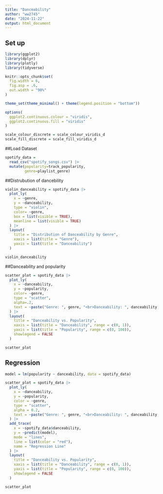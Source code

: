 ```yaml
---
title: "Danceability"
author: "ww2745"
date: "2024-11-22"
output: html_document
---
```

## Set up
```r
library(ggplot2)
library(dplyr)
library(plotly)
library(tidyverse)

knitr::opts_chunk$set(
  fig.width = 6,
  fig.asp = .6,
  out.width = "90%"
)

theme_set(theme_minimal() + theme(legend.position = "bottom"))

options(
  ggplot2.continuous.colour = "viridis",
  ggplot2.continuous.fill = "viridis"
)

scale_colour_discrete = scale_colour_viridis_d
scale_fill_discrete = scale_fill_viridis_d
```

##Load Dataset
```r
spotify_data = 
  read_csv("spotify_songs.csv") |> 
  mutate(popularity=track_popularity,
         genre=playlist_genre)
```

##Distrubution of dancebility
```r
violin_danceability = spotify_data |> 
  plot_ly(
    x = ~genre,
    y = ~danceability,
    type = "violin",
    color= ~genre,
    box = list(visible = TRUE),          
    meanline = list(visible = TRUE)
  ) |> 
  layout(
    title = "Distribution of Danceability by Genre",
    xaxis = list(title = "Genre"),
    yaxis = list(title = "Danceability")
  )

violin_danceability

```

##Danceability and popularity
```r
scatter_plot = spotify_data |> 
  plot_ly(
    x = ~danceability,
    y = ~popularity,
    color= ~genre,
    type = "scatter", 
    alpha=.2,
    text = ~paste("Genre: ", genre, "<br>Danceability: ", danceability, "<br>Popularity: ", popularity)
  ) |> 
  layout(
    title = "Danceability vs. Popularity",
    xaxis = list(title = "Danceability", range = c(0, 1)),
    yaxis = list(title = "Popularity", range = c(0, 100)),
    showlegend = FALSE
  )

scatter_plot

```

## Regression
```r
model = lm(popularity ~ danceability, data = spotify_data)

scatter_plot = spotify_data |> 
  plot_ly(
    x = ~danceability,
    y = ~popularity,
    color = ~genre,
    type = "scatter", 
    alpha = 0.2,
    text = ~paste("Genre: ", genre, "<br>Danceability: ", danceability, "<br>Popularity: ", popularity)
  ) |> 
  add_trace(
    x = ~spotify_data$danceability,
    y = ~predict(model),
    mode = "lines",
    line = list(color = "red"),
    name = "Regression Line"
  ) |> 
  layout(
    title = "Danceability vs. Popularity",
    xaxis = list(title = "Danceability", range = c(0, 1)),
    yaxis = list(title = "Popularity", range = c(0, 100)),
    showlegend = FALSE
  )

scatter_plot

```

